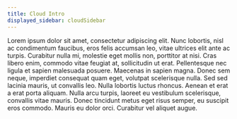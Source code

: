 ```yaml
---
title: Cloud Intro
displayed_sidebar: cloudSidebar
---
```


Lorem ipsum dolor sit amet, consectetur adipiscing elit. Nunc lobortis, nisl ac condimentum faucibus, eros felis accumsan leo, vitae ultrices elit ante ac turpis. Curabitur nulla mi, molestie eget mollis non, porttitor at nisi. Cras libero enim, commodo vitae feugiat at, sollicitudin ut erat. Pellentesque nec ligula et sapien malesuada posuere. Maecenas in sapien magna. Donec sem neque, imperdiet consequat quam eget, volutpat scelerisque nulla. Sed sed lacinia mauris, ut convallis leo. Nulla lobortis luctus rhoncus. Aenean et erat a erat porta aliquam. Nulla arcu turpis, laoreet eu vestibulum scelerisque, convallis vitae mauris. Donec tincidunt metus eget risus semper, eu suscipit eros commodo. Mauris eu dolor orci. Curabitur vel aliquet augue.
